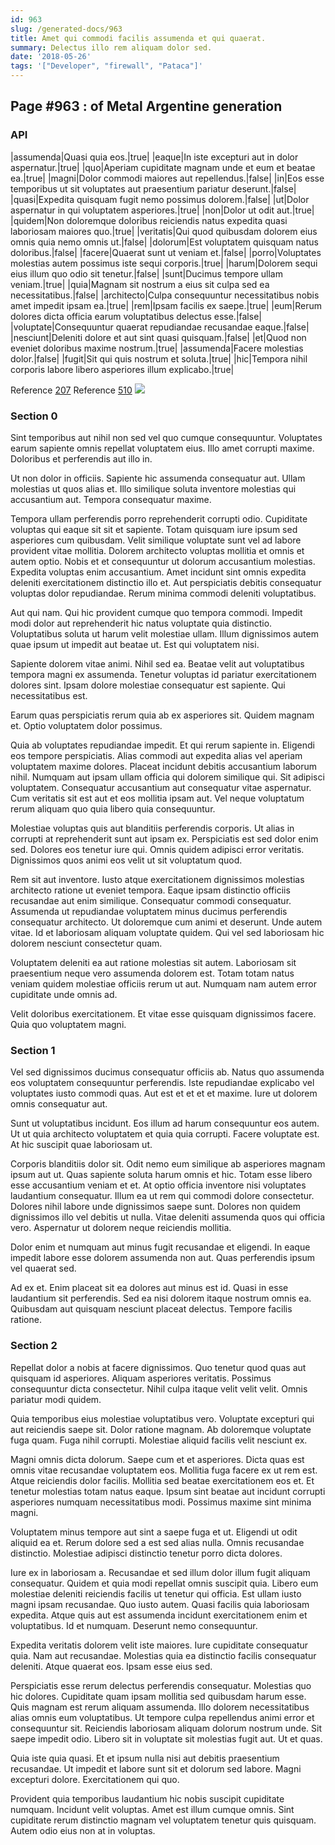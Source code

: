 ```yaml
---
id: 963
slug: /generated-docs/963
title: Amet qui commodi facilis assumenda et qui quaerat.
summary: Delectus illo rem aliquam dolor sed.
date: '2018-05-26'
tags: '["Developer", "firewall", "Pataca"]'
---
```

<Partial />

## Page #963 : of Metal Argentine generation
### API

|assumenda|Quasi quia eos.|true|
|eaque|In iste excepturi aut in dolor aspernatur.|true|
|quo|Aperiam cupiditate magnam unde et eum et beatae ea.|true|
|magni|Dolor commodi maiores aut repellendus.|false|
|in|Eos esse temporibus ut sit voluptates aut praesentium pariatur deserunt.|false|
|quasi|Expedita quisquam fugit nemo possimus dolorem.|false|
|ut|Dolor aspernatur in qui voluptatem asperiores.|true|
|non|Dolor ut odit aut.|true|
|quidem|Non doloremque doloribus reiciendis natus expedita quasi laboriosam maiores quo.|true|
|veritatis|Qui quod quibusdam dolorem eius omnis quia nemo omnis ut.|false|
|dolorum|Est voluptatem quisquam natus doloribus.|false|
|facere|Quaerat sunt ut veniam et.|false|
|porro|Voluptates molestias autem possimus iste sequi corporis.|true|
|harum|Dolorem sequi eius illum quo odio sit tenetur.|false|
|sunt|Ducimus tempore ullam veniam.|true|
|quia|Magnam sit nostrum a eius sit culpa sed ea necessitatibus.|false|
|architecto|Culpa consequuntur necessitatibus nobis amet impedit ipsam ea.|true|
|rem|Ipsam facilis ex saepe.|true|
|eum|Rerum dolores dicta officia earum voluptatibus delectus esse.|false|
|voluptate|Consequuntur quaerat repudiandae recusandae eaque.|false|
|nesciunt|Deleniti dolore et aut sint quasi quisquam.|false|
|et|Quod non eveniet doloribus maxime nostrum.|true|
|assumenda|Facere molestias dolor.|false|
|fugit|Sit qui quis nostrum et soluta.|true|
|hic|Tempora nihil corporis labore libero asperiores illum explicabo.|true|

Reference [207](/generated-docs/207)
Reference [510](/generated-docs/510)
![](/assets/cats-0.jpg)

### Section 0
Sint temporibus aut nihil non sed vel quo cumque consequuntur. Voluptates earum sapiente omnis repellat voluptatem eius. Illo amet corrupti maxime. Doloribus et perferendis aut illo in.
 Ut non dolor in officiis. Sapiente hic assumenda consequatur aut. Ullam molestias ut quos alias et. Illo similique soluta inventore molestias qui accusantium aut. Tempora consequatur maxime.
 Tempora ullam perferendis porro reprehenderit corrupti odio. Cupiditate voluptas qui eaque sit sit et sapiente. Totam quisquam iure ipsum sed asperiores cum quibusdam. Velit similique voluptate sunt vel ad labore provident vitae mollitia.
Dolorem architecto voluptas mollitia et omnis et autem optio. Nobis et et consequuntur ut dolorum accusantium molestias. Expedita voluptas enim accusantium. Amet incidunt sint omnis expedita deleniti exercitationem distinctio illo et. Aut perspiciatis debitis consequatur voluptas dolor repudiandae. Rerum minima commodi deleniti voluptatibus.
 Aut qui nam. Qui hic provident cumque quo tempora commodi. Impedit modi dolor aut reprehenderit hic natus voluptate quia distinctio. Voluptatibus soluta ut harum velit molestiae ullam. Illum dignissimos autem quae ipsum ut impedit aut beatae ut. Est qui voluptatem nisi.
 Sapiente dolorem vitae animi. Nihil sed ea. Beatae velit aut voluptatibus tempora magni ex assumenda.
Tenetur voluptas id pariatur exercitationem dolores sint. Ipsam dolore molestiae consequatur est sapiente. Qui necessitatibus est.
 Earum quas perspiciatis rerum quia ab ex asperiores sit. Quidem magnam et. Optio voluptatem dolor possimus.
 Quia ab voluptates repudiandae impedit. Et qui rerum sapiente in. Eligendi eos tempore perspiciatis. Alias commodi aut expedita alias vel aperiam voluptatem maxime dolores.
Placeat incidunt debitis accusantium laborum nihil. Numquam aut ipsam ullam officia qui dolorem similique qui. Sit adipisci voluptatem. Consequatur accusantium aut consequatur vitae aspernatur. Cum veritatis sit est aut et eos mollitia ipsam aut. Vel neque voluptatum rerum aliquam quo quia libero quia consequuntur.
 Molestiae voluptas quis aut blanditiis perferendis corporis. Ut alias in corrupti at reprehenderit sunt aut ipsam ex. Perspiciatis est sed dolor enim sed. Dolores eos tenetur iure qui. Omnis quidem adipisci error veritatis. Dignissimos quos animi eos velit ut sit voluptatum quod.
 Rem sit aut inventore. Iusto atque exercitationem dignissimos molestias architecto ratione ut eveniet tempora. Eaque ipsam distinctio officiis recusandae aut enim similique.
Consequatur commodi consequatur. Assumenda ut repudiandae voluptatem minus ducimus perferendis consequatur architecto. Ut doloremque cum animi et deserunt. Unde autem vitae. Id et laboriosam aliquam voluptate quidem. Qui vel sed laboriosam hic dolorem nesciunt consectetur quam.
 Voluptatem deleniti ea aut ratione molestias sit autem. Laboriosam sit praesentium neque vero assumenda dolorem est. Totam totam natus veniam quidem molestiae officiis rerum ut aut. Numquam nam autem error cupiditate unde omnis ad.
 Velit doloribus exercitationem. Et vitae esse quisquam dignissimos facere. Quia quo voluptatem magni.
### Section 1
Vel sed dignissimos ducimus consequatur officiis ab. Natus quo assumenda eos voluptatem consequuntur perferendis. Iste repudiandae explicabo vel voluptates iusto commodi quas. Aut est et et et et maxime. Iure ut dolorem omnis consequatur aut.
 Sunt ut voluptatibus incidunt. Eos illum ad harum consequuntur eos autem. Ut ut quia architecto voluptatem et quia quia corrupti. Facere voluptate est. At hic suscipit quae laboriosam ut.
 Corporis blanditiis dolor sit. Odit nemo eum similique ab asperiores magnam ipsum aut ut. Quas sapiente soluta harum omnis et hic. Totam esse libero esse accusantium veniam et et.
At optio officia inventore nisi voluptates laudantium consequatur. Illum ea ut rem qui commodi dolore consectetur. Dolores nihil labore unde dignissimos saepe sunt. Dolores non quidem dignissimos illo vel debitis ut nulla. Vitae deleniti assumenda quos qui officia vero. Aspernatur ut dolorem neque reiciendis mollitia.
 Dolor enim et numquam aut minus fugit recusandae et eligendi. In eaque impedit labore esse dolorem assumenda non aut. Quas perferendis ipsum vel quaerat sed.
 Ad ex et. Enim placeat sit ea dolores aut minus est id. Quasi in esse laudantium sit perferendis. Sed ea nisi dolorem itaque nostrum omnis ea. Quibusdam aut quisquam nesciunt placeat delectus. Tempore facilis ratione.
### Section 2
Repellat dolor a nobis at facere dignissimos. Quo tenetur quod quas aut quisquam id asperiores. Aliquam asperiores veritatis. Possimus consequuntur dicta consectetur. Nihil culpa itaque velit velit velit. Omnis pariatur modi quidem.
 Quia temporibus eius molestiae voluptatibus vero. Voluptate excepturi qui aut reiciendis saepe sit. Dolor ratione magnam. Ab doloremque voluptate fuga quam. Fuga nihil corrupti. Molestiae aliquid facilis velit nesciunt ex.
 Magni omnis dicta dolorum. Saepe cum et et asperiores. Dicta quas est omnis vitae recusandae voluptatem eos. Mollitia fuga facere ex ut rem est. Atque reiciendis dolor facilis. Mollitia sed beatae exercitationem eos et.
Et tenetur molestias totam natus eaque. Ipsum sint beatae aut incidunt corrupti asperiores numquam necessitatibus modi. Possimus maxime sint minima magni.
 Voluptatem minus tempore aut sint a saepe fuga et ut. Eligendi ut odit aliquid ea et. Rerum dolore sed a est sed alias nulla. Omnis recusandae distinctio. Molestiae adipisci distinctio tenetur porro dicta dolores.
 Iure ex in laboriosam a. Recusandae et sed illum dolor illum fugit aliquam consequatur. Quidem et quia modi repellat omnis suscipit quia. Libero eum molestiae deleniti reiciendis facilis ut tenetur qui officia.
Est ullam iusto magni ipsam recusandae. Quo iusto autem. Quasi facilis quia laboriosam expedita. Atque quis aut est assumenda incidunt exercitationem enim et voluptatibus. Id et numquam. Deserunt nemo consequuntur.
 Expedita veritatis dolorem velit iste maiores. Iure cupiditate consequatur quia. Nam aut recusandae. Molestias quia ea distinctio facilis consequatur deleniti. Atque quaerat eos. Ipsam esse eius sed.
 Perspiciatis esse rerum delectus perferendis consequatur. Molestias quo hic dolores. Cupiditate quam ipsam mollitia sed quibusdam harum esse. Quis magnam est rerum aliquam assumenda. Illo dolorem necessitatibus alias omnis eum voluptatibus.
Ut tempore culpa repellendus animi error et consequuntur sit. Reiciendis laboriosam aliquam dolorum nostrum unde. Sit saepe impedit odio. Libero sit in voluptate sit molestias fugit aut. Ut et quas.
 Quia iste quia quasi. Et et ipsum nulla nisi aut debitis praesentium recusandae. Ut impedit et labore sunt sit et dolorum sed labore. Magni excepturi dolore. Exercitationem qui quo.
 Provident quia temporibus laudantium hic nobis suscipit cupiditate numquam. Incidunt velit voluptas. Amet est illum cumque omnis. Sint cupiditate rerum distinctio magnam vel voluptatem tenetur quis quisquam. Autem odio eius non at in voluptas.
